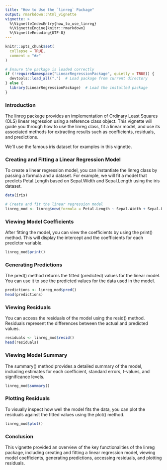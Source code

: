 ```yaml
---
title: "How to Use the `linreg` Package"
output: rmarkdown::html_vignette
vignette: >
  %\VignetteIndexEntry{how_to_use_linreg}
  %\VignetteEngine{knitr::rmarkdown}
  %\VignetteEncoding{UTF-8}
---
```


```r
knitr::opts_chunk$set(
  collapse = TRUE,
  comment = "#>"
)

# Ensure the package is loaded correctly
if (!requireNamespace("LinearRegressionPackage", quietly = TRUE)) {
  devtools::load_all(".")  # Load package from current directory
} else {
  library(LinearRegressionPackage)  # Load the installed package
}
```

### Introduction
The linreg package provides an implementation of Ordinary Least Squares (OLS) linear regression using a reference class object. This vignette will guide you through how to use the linreg class, fit a linear model, and use its associated methods for extracting results such as coefficients, residuals, and predictions.

We'll use the famous iris dataset for examples in this vignette.

### Creating and Fitting a Linear Regression Model
To create a linear regression model, you can instantiate the linreg class by passing a formula and a dataset. For example, we will fit a model that predicts Petal.Length based on Sepal.Width and Sepal.Length using the iris dataset.

```r
data(iris)

# Create and fit the linear regression model
linreg_mod <- linreg$new(formula = Petal.Length ~ Sepal.Width + Sepal.Length, data = iris)
```

### Viewing Model Coefficients
After fitting the model, you can view the coefficients by using the print() method. This will display the intercept and the coefficients for each predictor variable.

```r
linreg_mod$print()
```

### Generating Predictions
The pred() method returns the fitted (predicted) values for the linear model. You can use it to see the predicted values for the data used in the model.

```r
predictions <- linreg_mod$pred()
head(predictions)
```

### Viewing Residuals
You can access the residuals of the model using the resid() method. Residuals represent the differences between the actual and predicted values.

```r
residuals <- linreg_mod$resid()
head(residuals)
```

### Viewing Model Summary
The summary() method provides a detailed summary of the model, including estimates for each coefficient, standard errors, t-values, and significance levels.

```r
linreg_mod$summary()
```

### Plotting Residuals
To visually inspect how well the model fits the data, you can plot the residuals against the fitted values using the plot() method.

```r
linreg_mod$plot()
```

### Conclusion
This vignette provided an overview of the key functionalities of the linreg package, including creating and fitting a linear regression model, viewing model coefficients, generating predictions, accessing residuals, and plotting residuals.

